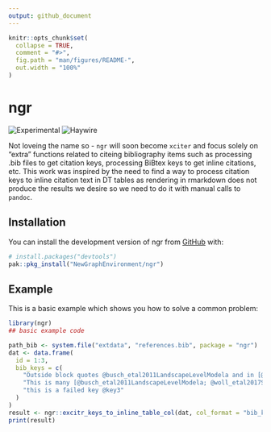 ```yaml
---
output: github_document
---
```


<!-- README.md is generated from README.Rmd. Please edit that file -->

```r
knitr::opts_chunk$set(
  collapse = TRUE,
  comment = "#>",
  fig.path = "man/figures/README-",
  out.width = "100%"
)
```

# ngr

![Experimental](https://img.shields.io/badge/status-experimental-orange)
![Haywire](https://img.shields.io/badge/status-haywire-red)

Not loveing the name so - `ngr` will soon become `xciter` and focus solely on "extra" functions related to citeing bibliography 
items such as processing .bib files to get citation keys, processing BiBtex keys to get inline citations, etc.  This work was
inspired by the need to find a way to process citation keys to inline citation text in DT tables as rendering in rmarkdown does
not produce the results we desire so we need to do it with manual calls to `pandoc`.

## Installation

You can install the development version of ngr from [GitHub](https://github.com/) with:

``` r
# install.packages("devtools")
pak::pkg_install("NewGraphEnvironment/ngr")
```

## Example

This is a basic example which shows you how to solve a common problem:

```r
library(ngr)
## basic example code

path_bib <- system.file("extdata", "references.bib", package = "ngr")
dat <- data.frame(
  id = 1:3,
  bib_keys = c(
    "Outside block quotes @busch_etal2011LandscapeLevelModela and in [@woll_etal2017SalmonEcological]",
    "This is many [@busch_etal2011LandscapeLevelModela; @woll_etal2017SalmonEcological; @kirsch_etal2014Fishinventory]",
    "this is a failed key @key3"
  )
)
result <- ngr::excitr_keys_to_inline_table_col(dat, col_format = "bib_keys", path_bib = path_bib)
print(result)
```


